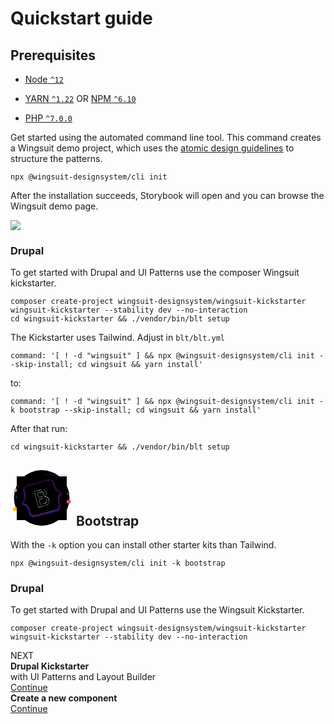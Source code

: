 # Quickstart guide

## Prerequisites

- [Node `^12`](https://nodejs.org)
- [YARN `^1.22`](https://classic.yarnpkg.com/) OR [NPM `^6.10`](https://docs.npmjs.com/)

- [PHP `^7.0.0`](https://php.net)

Get started using the automated command line tool. This command creates a Wingsuit demo project, which uses the [atomic design guidelines](https://bradfrost.com/blog/post/atomic-web-design/) to structure the patterns.

```shell script
npx @wingsuit-designsystem/cli init
```

After the installation succeeds, Storybook will open and you can browse the Wingsuit demo page.

<img src="/images/storybook.png"/>

### Drupal
To get started with Drupal and UI Patterns use the composer Wingsuit kickstarter.
```shell
composer create-project wingsuit-designsystem/wingsuit-kickstarter wingsuit-kickstarter --stability dev --no-interaction
cd wingsuit-kickstarter && ./vendor/bin/blt setup
```
The Kickstarter uses Tailwind. Adjust in `blt/blt.yml`
```
command: '[ ! -d "wingsuit" ] && npx @wingsuit-designsystem/cli init --skip-install; cd wingsuit && yarn install'
```
to:
```
command: '[ ! -d "wingsuit" ] && npx @wingsuit-designsystem/cli init -k bootstrap --skip-install; cd wingsuit && yarn install'
```
After that run:
```
cd wingsuit-kickstarter && ./vendor/bin/blt setup
```

## <svg xmlns="http://www.w3.org/2000/svg" width="100" className="img-fluid mb-3 mb-md-0" role="img" viewBox="0 0 900 800"><title>Bootstrap</title><defs><filter id="filter0_d" width="704" height="623.928" x="98" y="96" colorInterpolationFilters="sRGB" filterUnits="userSpaceOnUse"><feFlood floodOpacity="0" result="BackgroundImageFix"></feFlood><feColorMatrix in="SourceAlpha" values="0 0 0 0 0 0 0 0 0 0 0 0 0 0 0 0 0 0 127 0"></feColorMatrix><feOffset dy="8"></feOffset><feGaussianBlur stdDeviation="16"></feGaussianBlur><feColorMatrix values="0 0 0 0 0.423529 0 0 0 0 0.0666667 0 0 0 0 0.956863 0 0 0 0.25 0"></feColorMatrix><feBlend in2="BackgroundImageFix" result="effect1_dropShadow"></feBlend><feBlend in="SourceGraphic" in2="effect1_dropShadow" result="shape"></feBlend></filter><filter id="filter1_d" width="704" height="623.928" x="98" y="96" colorInterpolationFilters="sRGB" filterUnits="userSpaceOnUse"><feFlood floodOpacity="0" result="BackgroundImageFix"></feFlood><feColorMatrix in="SourceAlpha" values="0 0 0 0 0 0 0 0 0 0 0 0 0 0 0 0 0 0 127 0"></feColorMatrix><feOffset dy="8"></feOffset><feGaussianBlur stdDeviation="16"></feGaussianBlur><feColorMatrix values="0 0 0 0 0.423529 0 0 0 0 0.0666667 0 0 0 0 0.956863 0 0 0 0.25 0"></feColorMatrix><feBlend in2="BackgroundImageFix" result="effect1_dropShadow"></feBlend><feBlend in="SourceGraphic" in2="effect1_dropShadow" result="shape"></feBlend></filter><filter id="filter2_d" width="260.144" height="302.767" x="327.804" y="252.368" colorInterpolationFilters="sRGB" filterUnits="userSpaceOnUse"><feFlood floodOpacity="0" result="BackgroundImageFix"></feFlood><feColorMatrix in="SourceAlpha" values="0 0 0 0 0 0 0 0 0 0 0 0 0 0 0 0 0 0 127 0"></feColorMatrix><feOffset dy="4"></feOffset><feGaussianBlur stdDeviation="8"></feGaussianBlur><feColorMatrix values="0 0 0 0 0 0 0 0 0 0 0 0 0 0 0 0 0 0 0.15 0"></feColorMatrix><feBlend in2="BackgroundImageFix" result="effect1_dropShadow"></feBlend><feBlend in="SourceGraphic" in2="effect1_dropShadow" result="shape"></feBlend></filter><filter id="filter3_d" width="261.369" height="303.992" x="327.192" y="251.755" colorInterpolationFilters="sRGB" filterUnits="userSpaceOnUse"><feFlood floodOpacity="0" result="BackgroundImageFix"></feFlood><feColorMatrix in="SourceAlpha" values="0 0 0 0 0 0 0 0 0 0 0 0 0 0 0 0 0 0 127 0"></feColorMatrix><feOffset dy="4"></feOffset><feGaussianBlur stdDeviation="8"></feGaussianBlur><feColorMatrix values="0 0 0 0 0 0 0 0 0 0 0 0 0 0 0 0 0 0 0.15 0"></feColorMatrix><feBlend in2="BackgroundImageFix" result="effect1_dropShadow"></feBlend><feBlend in="SourceGraphic" in2="effect1_dropShadow" result="shape"></feBlend></filter><linearGradient id="paint1_linear" x1="211.405" x2="769.059" y1="251.5" y2="494.972" gradientUnits="userSpaceOnUse"><stop offset="0" stopColor="#9013fe"></stop><stop offset=".995" stopColor="#6610f2"></stop></linearGradient><linearGradient id="paint2_linear" x1="363.642" x2="515.493" y1="319.901" y2="465.49" gradientUnits="userSpaceOnUse"><stop offset="0" stopColor="#fff"></stop><stop offset="1" stopColor="#f1e5fc"></stop></linearGradient><radialGradient id="paint0_radial" cx="0" cy="0" r="1" gradientTransform="rotate(90 25 425) scale(400)" gradientUnits="userSpaceOnUse"><stop offset="0" stopColor="#ced4da"></stop><stop offset="1" stopColor="#ced4da" stopOpacity="0"></stop></radialGradient><clipPath id="clip0"><path fill="#fff" d="M0 0h900v800H0z"></path></clipPath></defs><g clipPath="url(#clip0)"><circle cx="450" cy="400" r="400" fill="url(#paint0_radial)"></circle><path fill="#ffc107" fillRule="evenodd" d="M138 539h98v46h-98v-46zm100-2v50H136v-50h102z" clipRule="evenodd"></path><path fill="#ffc107" fillRule="evenodd" d="M238 539h89a7 7 0 017 7v32a7 7 0 01-7 7h-89v-46zm89-2a9 9 0 019 9v32a9 9 0 01-9 9h-91v-50h91zm-281.816 0c-5.072 0-9.184 4.029-9.184 9v32c0 4.971 4.112 9 9.184 9H136v-50H45.184zM60 558a4 4 0 000 8h52a4 4 0 000-8H60z" clipRule="evenodd"></path><path fill="#007bff" fillRule="evenodd" d="M115 400a8 8 0 100-16 8 8 0 000 16zm0 2c5.523 0 10-4.477 10-10s-4.477-10-10-10-10 4.477-10 10 4.477 10 10 10zm-30 0c5.523 0 10-4.477 10-10s-4.477-10-10-10-10 4.477-10 10 4.477 10 10 10zm0-5a5 5 0 100-10 5 5 0 000 10zm53-15a4 4 0 00-4 4v12a4 4 0 004 4h12a4 4 0 004-4v-12a4 4 0 00-4-4h-12zm11.676 5.324a1.103 1.103 0 00-1.591.033l-5.115 6.517-3.084-3.084a1.105 1.105 0 00-1.562 1.563l3.898 3.898a1.103 1.103 0 001.589-.03l5.881-7.351a1.103 1.103 0 00-.016-1.546zM180 384h-12a2 2 0 00-2 2v12a2 2 0 002 2h12a2 2 0 002-2v-12a2 2 0 00-2-2zm-12-2a4 4 0 00-4 4v12a4 4 0 004 4h12a4 4 0 004-4v-12a4 4 0 00-4-4h-12z" clipRule="evenodd"></path><path fill="#adb5bd" fillRule="evenodd" d="M473 554c0-5.523 4.477-10 10-10h260c5.523 0 10 4.477 10 10v130.125c0 5.523-4.477 10-10 10H626.646a7.994 7.994 0 00-5.64 2.327l-6.596 6.556c-.78.776-2.04.776-2.82 0l-6.596-6.556a7.994 7.994 0 00-5.64-2.327H483c-5.523 0-10-4.477-10-10V554zm10-8a8 8 0 00-8 8v29h276v-29a8 8 0 00-8-8H483zm268 39H475v99.125a8 8 0 008 8h116.354a10 10 0 017.05 2.908L613 701.59l6.596-6.557a10 10 0 017.05-2.908H743a8 8 0 008-8V585z" clipRule="evenodd"></path><path fill="#007bff" fillRule="evenodd" d="M503 74c0-5.523 4.477-10 10-10h260c5.523 0 10 4.477 10 10v160c0 5.523-4.477 10-10 10H513c-5.523 0-10-4.477-10-10V74zm10-8a8 8 0 00-8 8v29h276V74a8 8 0 00-8-8H513zm268 39H505v97h276v-97zm0 99H644v38h129a8 8 0 008-8v-30zm-139 38v-38H505v30a8 8 0 008 8h129z" clipRule="evenodd"></path><path fill="#007bff" fillRule="evenodd" d="M756.293 79.293a1 1 0 011.414 0L762 83.586l4.293-4.293a1 1 0 111.414 1.414L763.414 85l4.293 4.293a1 1 0 11-1.414 1.414L762 86.414l-4.293 4.293a1 1 0 11-1.414-1.414L760.586 85l-4.293-4.293a1 1 0 010-1.414z" clipRule="evenodd"></path><path fill="#007bff" d="M673 223a4 4 0 014-4h72a4 4 0 010 8h-72a4 4 0 01-4-4zm-140 0a4 4 0 014-4h72a4 4 0 010 8h-72a4 4 0 01-4-4z"></path><path fill="#e83e8c" fillRule="evenodd" d="M757 432H475a7 7 0 00-7 7v32a7 7 0 007 7h282a7 7 0 007-7v-32a7 7 0 00-7-7zm-282-2a9 9 0 00-9 9v32a9 9 0 009 9h282a9 9 0 009-9v-32a9 9 0 00-9-9H475zm310 0a9 9 0 00-9 9v32a9 9 0 009 9h72a9 9 0 009-9v-32a9 9 0 00-9-9h-72zm10 21a4 4 0 000 8h52a4 4 0 000-8h-52z" clipRule="evenodd"></path><path fill="#dc3545" fillRule="evenodd" d="M825 336H541a6 6 0 100 12h284a6 6 0 100-12zm-284-2a8 8 0 000 16h284a8 8 0 000-16H541z" clipRule="evenodd"></path><path fill="#dc3545" d="M533 342a8 8 0 018-8h242v16H541a8 8 0 01-8-8z"></path><path fill="#adb5bd" fillRule="evenodd" d="M57 271a6 6 0 00-6 6v28a6 6 0 006 6h81.515a6 6 0 014.242 1.757l7.536 7.536a1 1 0 001.414 0l7.536-7.536a6 6 0 014.242-1.757H245a6 6 0 006-6v-28a6 6 0 00-6-6H57zm33 16a4 4 0 000 8h122a4 4 0 000-8H90z" clipRule="evenodd"></path><path fill="#20c997" fillRule="evenodd" d="M253 157c0-5.523-4.477-10-10-10H141c-5.523 0-10 4.477-10 10v39a1 1 0 002 0v-39a8 8 0 018-8h102a8 8 0 018 8v39a1 1 0 001 1h198a1 1 0 000-2H253v-38z" clipRule="evenodd"></path><path fill="#20c997" d="M151 174a4 4 0 014-4h72a4 4 0 010 8h-72a4 4 0 01-4-4z"></path><path fill="url(#paint1_linear)" fillRule="evenodd" d="M202.606 300.603c-8.615-28.187 6.531-60.366 36.506-68.398l309.643-82.969c29.975-8.031 59.181 12.264 65.814 40.982 6.371 27.588 17.095 62.662 33.744 89.141 16.7 26.562 36.732 40.854 62.058 36.589l7.125 26.591c-24.065 8.969-34.268 31.362-35.45 62.716-1.178 31.256 7.072 66.993 15.348 94.07 8.615 28.187-6.531 60.366-36.506 68.398l-309.643 82.969c-29.975 8.031-59.181-12.264-65.814-40.982-6.371-27.587-17.095-62.661-33.744-89.141-16.7-26.562-36.732-40.854-62.058-36.588l-7.125-26.592c24.065-8.969 34.268-31.362 35.45-62.715 1.178-31.257-7.072-66.994-15.348-94.071z" clipRule="evenodd" filter="url(#filter0_d)"></path><path fillOpacity=".15" fillRule="evenodd" d="M239.37 233.171c-29.369 7.87-44.275 39.435-35.808 67.14 8.286 27.109 16.576 62.974 15.391 94.4-1.175 31.158-11.239 53.906-35.25 63.291l6.659 24.848c25.486-3.877 45.576 10.791 62.172 37.187 16.739 26.623 27.493 61.828 33.872 89.448 6.519 28.227 35.21 48.11 64.58 40.241l309.644-82.969c29.369-7.87 44.275-39.435 35.807-67.139-8.285-27.11-16.575-62.975-15.39-94.401 1.175-31.158 11.239-53.906 35.25-63.29l-6.659-24.849c-25.486 3.877-45.576-10.791-62.172-37.186-16.739-26.624-27.493-61.829-33.872-89.449-6.519-28.227-35.21-48.11-64.58-40.241L239.37 233.171zm471.001 82.777c-25.326 4.265-45.358-10.027-62.058-36.589-16.649-26.479-27.373-61.553-33.744-89.141-6.633-28.718-35.839-49.013-65.814-40.982l-309.643 82.969c-29.975 8.032-45.121 40.211-36.506 68.398 8.276 27.077 16.526 62.814 15.348 94.071-1.182 31.353-11.385 53.746-35.45 62.715l7.125 26.592c25.326-4.266 45.358 10.026 62.058 36.588 16.649 26.479 27.373 61.554 33.744 89.141 6.633 28.718 35.839 49.013 65.814 40.982l309.643-82.969c29.975-8.032 45.121-40.211 36.506-68.398-8.276-27.077-16.526-62.814-15.348-94.07 1.182-31.354 11.385-53.747 35.45-62.716l-7.125-26.591z" clipRule="evenodd" filter="url(#filter1_d)"></path><path fill="url(#paint2_linear)" d="M494.943 510.853c48.05-12.875 70.547-44.737 59.895-84.492-8.052-30.051-34.542-46.271-66.141-41.494l-.336-1.252c21.532-9.796 33.472-35.977 27.056-59.924-9.143-34.12-41.392-49.3-81.46-38.564l-88.221 23.639a2 2 0 00-1.414 2.449l59.481 221.988a2 2 0 002.45 1.414l88.69-23.764zM386.538 328.532l46.642-12.498c25.355-6.794 42.858.93 48.478 21.903 5.997 22.382-7.395 39.39-37.759 47.526l-39.286 10.527-18.075-67.458zm45.167 168.567l-19.92-74.345 46.328-12.414c33.181-8.891 53.753-.983 60.296 23.434 6.542 24.416-6.724 41.894-38.34 50.366l-48.364 12.959z" filter="url(#filter2_d)"></path><path fill="#fff" fillRule="evenodd" d="M343.839 311.345a2.5 2.5 0 011.767-3.062l88.221-23.639c20.12-5.391 38.326-4.288 52.67 2.492 14.355 6.784 24.796 19.232 29.403 36.426 6.438 24.026-5.424 50.293-26.947 60.331l.111.414c31.637-4.594 58.171 11.749 66.257 41.925 5.36 20.004 2.385 38.065-8.009 52.744-10.386 14.667-28.139 25.902-52.24 32.36l-88.69 23.764a2.5 2.5 0 01-3.062-1.768l-59.481-221.987zm2.026-2.096a1.5 1.5 0 00-1.06 1.837l59.481 221.988a1.5 1.5 0 001.837 1.06l88.691-23.764c23.949-6.418 41.47-17.551 51.682-31.972 10.203-14.409 13.151-32.157 7.859-51.908-7.981-29.786-34.216-45.87-65.584-41.129l-.442.067-.561-2.093.386-.175c21.297-9.689 33.137-35.616 26.78-59.34-4.536-16.926-14.791-29.128-28.864-35.78-14.083-6.656-32.036-7.775-51.984-2.43l-88.221 23.639zm40.061 18.929l47.124-12.627c12.743-3.414 23.585-3.201 31.974.566 8.408 3.775 14.275 11.085 17.117 21.691 3.034 11.325 1.167 21.34-5.336 29.545-6.485 8.183-17.539 14.51-32.777 18.593l-39.768 10.656-18.334-68.424zm1.224.707l17.817 66.492 38.802-10.397c15.126-4.053 25.951-10.297 32.253-18.248 6.284-7.929 8.115-17.61 5.153-28.666-2.778-10.367-8.473-17.405-16.56-21.037-8.106-3.64-18.693-3.891-31.306-.512l-46.159 12.368zm24.022 93.515l46.812-12.543c16.638-4.458 30.197-4.729 40.447-.757 10.282 3.985 17.155 12.209 20.461 24.544 3.303 12.329 1.615 22.969-4.946 31.595-6.545 8.603-17.885 15.133-33.748 19.384l-48.846 13.088-20.18-75.311zm1.225.707l19.662 73.379 47.88-12.829c15.753-4.221 26.854-10.666 33.211-19.024 6.341-8.335 8.014-18.643 4.776-30.73-3.238-12.081-9.921-20.019-19.856-23.87-9.967-3.863-23.284-3.643-39.827.79l-45.846 12.284z" clipRule="evenodd" filter="url(#filter3_d)"></path></g></svg> Bootstrap

With the `-k` option you can install other starter kits than Tailwind.

```shell
npx @wingsuit-designsystem/cli init -k bootstrap
```

### Drupal
To get started with Drupal and UI Patterns use the Wingsuit Kickstarter.
```shell
composer create-project wingsuit-designsystem/wingsuit-kickstarter wingsuit-kickstarter --stability dev --no-interaction
```


<div className="next-title">NEXT</div>
<div className="next">
<div className="next__content"><b>Drupal Kickstarter</b><br/>with UI Patterns and Layout Builder</div>
<a className="next__button mb-2 btn btn-lg bg-green-500 mr-2 font-weight-bold" href="../../drupal/ui_patterns">Continue</a>
</div>
<div className="next">
<div className="next__content"><b>Create a new component</b></div>
<a className="next__button mb-2 btn btn-lg bg-green-500 mr-2 font-weight-bold" href="../create-component-guide">Continue</a>
</div>

